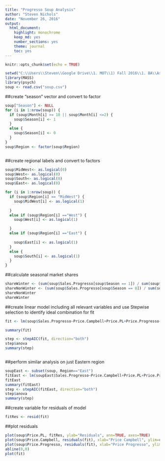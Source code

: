```yaml
---
title: "Progresso Soup Analysis"
author: "Steven Nichols"
date: "November 26, 2016"
output:
  html_document: 
    highlight: monochrome
    keep_md: yes
    number_sections: yes
    theme: journal
    toc: yes
---
```


```r
knitr::opts_chunk$set(echo = TRUE)
```


```r
setwd("C:\\Users\\Steven\\Google Drive\\1. MOT\\1) Fall 2016\\1. BA\\Assignments\\Homework 2")
library(MASS)
library(psych)
soup <- read.csv("soup.csv")

```

##create "season" vector and convert to factor 
```r

soup["Season"] <- NULL
for (i in 1:nrow(soup)) {
  if (soup$Month[i] >= 10 || soup$Month[i] <=2) {
    soup$Season[i] <- 1
  }
  else {
    soup$Season[i] <- 0
  }
}
soup$Region <- factor(soup$Region)



```

##create regional labels and convert to factors 

```r

soup$MidWest<- as.logical(0) 
soup$West<- as.logical(0)  
soup$South<- as.logical(0)  
soup$East<- as.logical(0)  

for (i in 1:nrow(soup)) {
  if (soup$Region[i] == "MidWest") {
    soup$MidWest[i] <- as.logical(1)
    
  }
  else if (soup$Region[i] =="West") {
    soup$West[i] <- as.logical(1)

  }
  else if (soup$Region[i] =="East") {
  
    soup$East[i] <- as.logical(1)
  }
  else {
    soup$South[i] <- as.logical(1)
  }
}

```

##calculate seasonal market shares 

```r

shareWinter <- (sum(soup$Sales.Progresso[soup$Season == 1]) / sum(soup$Category_Sales[soup$Season == 1])) * 100
shareNonWinter <- (sum(soup$Sales.Progresso[soup$Season == 0]) / sum(soup$Category_Sales[soup$Season == 0])) * 100
shareNonWinter
shareWinter
```

##create linear model including all relevant variables and use Stepwise selection to identify ideal combination for fit 

```r
fit <- lm(soup$Sales.Progresso~Price.Campbell+Price.PL+Price.Progresso+South+West+East+MidWest+High_Income+Low_Income+Season, data=soup)

summary(fit)

step <- stepAIC(fit, direction="both")
step$anova
summary(step)



```


##perform similar analysis on just Eastern region 

```r
soupEast <- subset(soup, Region=="East")
fitEast <- lm(soupEast$Sales.Progresso~Price.Campbell+Price.PL+Price.Progresso+South+West+East+MidWest+High_Income+Low_Income+Season, data=soupEast)
fitEast
summary(fitEast)
step <- stepAIC(fitEast, direction="both")
step$anova
summary(step)


```


##create variable for residuals of model 

```r

fitRes <- resid(fit)

```


##plot residuals

```r


plot(soup$Price.PL, fitRes, ylab="Residuals", ann=TRUE, axes=TRUE)
plot(soup$Price.Campbell, residuals(fit), xlab="Price Campbell", ylim=c(-50000, 50000))
plot(soup$Price.Progresso, residuals(fit), xlab="Price Progresso", ylim=c(-50000, 50000))
abline(0,0)
plot(fit)
```

